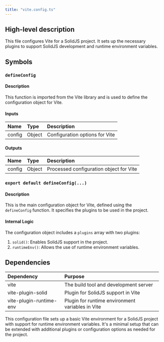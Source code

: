 ```yaml
---
title: "vite.config.ts"
---
```


## High-level description
This file configures Vite for a SolidJS project. It sets up the necessary plugins to support SolidJS development and runtime environment variables.

## Symbols

### `defineConfig`
#### Description
This function is imported from the Vite library and is used to define the configuration object for Vite.

#### Inputs
| Name | Type | Description |
|:-----|:-----|:------------|
| config | Object | Configuration options for Vite |

#### Outputs
| Name | Type | Description |
|:-----|:-----|:------------|
| config | Object | Processed configuration object for Vite |

### `export default defineConfig(...)`
#### Description
This is the main configuration object for Vite, defined using the `defineConfig` function. It specifies the plugins to be used in the project.

#### Internal Logic
The configuration object includes a `plugins` array with two plugins:
1. `solid()`: Enables SolidJS support in the project.
2. `runtimeEnv()`: Allows the use of runtime environment variables.

## Dependencies
| Dependency | Purpose |
|:-----------|:--------|
| vite | The build tool and development server |
| vite-plugin-solid | Plugin for SolidJS support in Vite |
| vite-plugin-runtime-env | Plugin for runtime environment variables in Vite |

This configuration file sets up a basic Vite environment for a SolidJS project with support for runtime environment variables. It's a minimal setup that can be extended with additional plugins or configuration options as needed for the project.